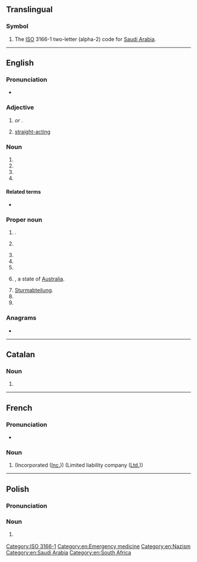 {{also|ᎦᎪ|Appendix:Variations of "sa"}}
==Translingual==

===Symbol===
{{head|mul|symbol}}

# The [[ISO]] 3166-1 two-letter (alpha-2) code for [[Saudi Arabia]].

[[Category:ISO 3166-1]]

----

==English==

===Pronunciation===
* {{audio|en|en-au-SA.ogg|Audio (AU)}}

===Adjective===
{{en-adj|-}}

# {{lb|en|anatomy|medicine}} {{initialism of|en|sinoatrial|nodot=1}} ''or'' '''{{l|en|sinoauricular}}'''.
#: {{ux|en|'''SA''' block;&nbsp; [[SA node|'''SA''' node]]}}
# {{lb|en|in gay personal ads}} [[straight-acting]]

===Noun===
{{en-noun|~}}

# {{init of|en|sexual abuse}}
# {{init of|en|special agent}}
# {{abbreviation of|en|small arms}}
# {{abbreviation of|en|simulated annealing}}

====Related terms====
* {{s|abuse}} {{l|en|CSA}}

===Proper noun===
{{en-proper-noun}}

# {{abbreviation of|en|[[North Sulawesi]]|dot=,}} {{place|en|province|c/Indonesia}}.
# {{lb|en|sports}} {{abbreviation of|en|San Antonio}}
# {{initialism of|en|South Africa}}
# {{initialism of|en|South America}}
# {{initialism of|en|Saudi Arabia}}
# {{lb|en|Australia}} {{initialism of|en|South Australia|nodot=1}}, a state of [[Australia]].
#: {{coordinate terms|en|ACT|NSW|NT|QLD|TAS|VIC|WA}}
# [[Sturmabteilung]].
# {{init of|en||Stage Accompany}}
# {{initialism of|en|San Andreas}}

===Anagrams===
* {{anagrams|en|a=as|A's|A*'s|A*s|A+'s|A-'s|A/S|AS|As|A−'s|A♭s|A♯s|a's|a.s.|as|as-}}

[[Category:en:Emergency medicine]]
[[Category:en:Nazism]]
[[Category:en:Saudi Arabia]]
[[Category:en:South Africa]]

----

==Catalan==
{{wikipedia|lang=ca}}

===Noun===
{{head|ca|noun}}

# {{initialism of|ca|societat anònima}}

----

==French==

===Pronunciation===
* {{audio|fr|LL-Q150 (fra)-WikiLucas00-SA.wav|Audio}}

===Noun===
{{head|fr|noun}}

# {{init of|fr|[[société]] [[anonyme]]|nodot=1}} (Incorporated ([[Inc.]])) (Limited liability company ([[Ltd.]]))

----

==Polish==

===Pronunciation===
{{pl-p|es a|a=Pl-SA.ogg}}

===Noun===
{{head|pl|noun}}

# {{lb|pl|business|finance|law}} {{initialism of|pl|spółka akcyjna}}